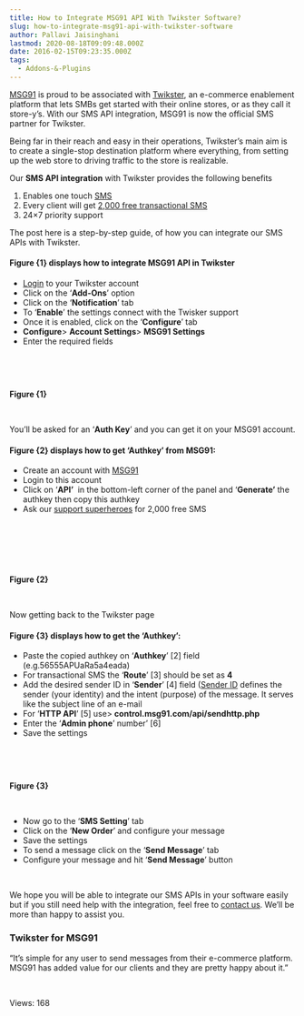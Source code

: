 ```yaml
---
title: How to Integrate MSG91 API With Twikster Software?
slug: how-to-integrate-msg91-api-with-twikster-software
author: Pallavi Jaisinghani
lastmod: 2020-08-18T09:09:48.000Z
date: 2016-02-15T09:23:35.000Z
tags:
  - Addons-&-Plugins
---
```


[MSG91](https://msg91.com/) is proud to be associated with [Twikster](http://twikster.com/index.php?controller=home), an e-commerce enablement platform that lets SMBs get started with their online stores, or as they call it store-y’s. With our SMS API integration, MSG91 is now the official SMS partner for Twikster.


Being far in their reach and easy in their operations, Twikster’s main aim is to create a single-stop destination platform where everything, from setting up the web store to driving traffic to the store is realizable.


Our **SMS API integration** with Twikster provides the following benefits


1. Enables one touch [SMS](https://msg91.com/sms-for-developers)
2. Every client will get [2,000 free transactional SMS](https://msg91.com/transactional-sms)
3. 24×7 priority support


The post here is a step-by-step guide, of how you can integrate our SMS APIs with Twikster.


#### **Figure {1} displays how to integrate MSG91 API in Twikster**


* [Login](http://twikster.com/index.php?controller=home#) to your Twikster account
* Click on the ‘**Add-Ons**’ option
* Click on the ‘**Notification**’ tab
* To ‘**Enable**’ the settings connect with the Twisker support
* Once it is enabled, click on the ‘**Configure**’ tab
* **Configure**> **Account Settings**> **MSG91 Settings**
* Enter the required fields


 


 


**Figure {1}**


 


You’ll be asked for an ‘**Auth Key**’ and you can get it on your MSG91 account.


#### **Figure {2} displays how to get ‘Authkey’ from MSG91:**


* Create an account with [MSG91](https://msg91.com/signup)
* Login to this account
* Click on ‘**API’**  in the bottom-left corner of the panel and ‘**Generate’** the authkey then copy this authkey
* Ask our [support superheroes](https://msg91.com/contact) for 2,000 free SMS


 


 


 


**Figure {2}**


 


Now getting back to the Twikster page


#### **Figure {3} displays how to get the ‘Authkey’:**


* Paste the copied authkey on ‘**Authkey**’ [2] field (e.g.56555APUaRa5a4eada)
* For transactional SMS the ‘**Route**’ [3] should be set as **4**
* Add the desired sender ID in ‘**Sender**’ [4] field ([Sender ID](http://help.msg91.com/article/40-what-is-a-sender-id-how-to-select-a-sender-id) defines the sender (your identity) and the intent (purpose) of the message. It serves like the subject line of an e-mail
* For ‘**HTTP API**’ [5] use> **control.msg91.com/api/sendhttp.php**
* Enter the ‘**Admin phone**’ number’ [6]
* Save the settings


 


 


**Figure {3}**


 


* Now go to the ‘**SMS Setting**’ tab
* Click on the ‘**New Order**’ and configure your message
* Save the settings
* To send a message click on the ‘**Send Message**’ tab
* Configure your message and hit ‘**Send Message**’ button


 


We hope you will be able to integrate our SMS APIs in your software easily but if you still need help with the integration, feel free to [contact us](https://msg91.com/contact). We’ll be more than happy to assist you.


### **Twikster for MSG91**


“It’s simple for any user to send messages from their e-commerce platform. MSG91 has added value for our clients and they are pretty happy about it.”


 


 Views: 168


